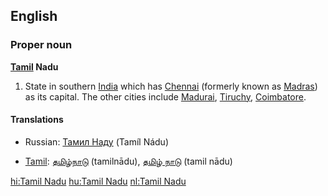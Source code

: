 ==English==
{{wikipedia}}
===Proper noun===
'''[[Tamil]] Nadu'''

#State in southern [[India]] which has [[Chennai]] (formerly known as [[Madras]]) as its capital. The other cities include [[Madurai]], [[Tiruchy]], [[Coimbatore]].

====Translations====
{{top}}
*Russian: [[Тамил Наду]] (Tamíl Nádu)
{{mid}}
*[[Tamil]]: [[தமிழ்நாடு]] (tamilnādu), [[தமிழ் நாடு]] (tamil nādu)
{{bottom}}

[[hi:Tamil Nadu]]
[[hu:Tamil Nadu]]
[[nl:Tamil Nadu]]